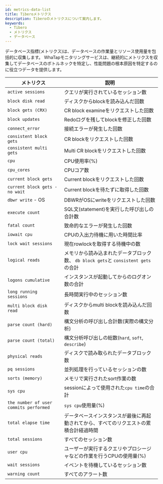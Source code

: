 ```yaml
---
id: metrics-data-list
title: Tiberoメトリクス
description: Tiberoのメトリクスについて案内します。
keywords:
  - Tibero
  - メトリクス
  - データベース
---
```


データベース指標(メトリクス)は、データベースの作業量とリソース使用量を包括的に収集します。 WhaTapモニタリングサービスは、継続的にメトリクスを収集してデータベースのボトルネックを特定し、性能問題の根本原因を特定するのに役立つデータを提供します。

| メトリクス                                  | 説明                                                         |
| -------------------------------------- | ---------------------------------------------------------- |
| `active sessions`                      | クエリが実行されているセッション数                                          |
| `block disk read`                      | ディスクからblockを読み込んだ回数                                        |
| `block gets (CRX)`                     | CR block examineをリクエストした回数                                 |
| `block updates`                        | Redoログを残してblockを修正した回数                                     |
| `connect_error`                        | 接続エラーが発生した回数                                               |
| `consistent block gets`                | CR blockをリクエストした回数                                         |
| `consistent multi gets`                | Multi CR blockをリクエストした回数                                   |
| `cpu`                                  | CPU使用率(%)                                                  |
| `cpu_cores`                            | CPUコア数                                                     |
| `current block gets`                   | Current blockをリクエストした回数                                    |
| `current block gets - no wait`         | Current blockを待たずに取得した回数                                   |
| `dbwr write` - OS                      | DBWRがOSにwriteをリクエストした回数                                    |
| `execute count`                        | SQL文(statement)を実行した呼び出しの合計数                               |
| `fatal count`                          | 致命的なエラーが発生した回数                                             |
| `iowait cpu`                           | CPUの入出力待機に用いた時間比率                                          |
| `lock wait sessions`                   | 現在rowlockを取得する待機中の数                                        |
| `logical reads`                        | メモリから読み込まれたデータブロック数、 `db block gets`と `consistent gets`の合計 |
| `logons cumulative`                    | インスタンスが起動してからのログオン数の合計                                     |
| `long running sessions`                | 長時間実行中のセッション数                                              |
| `multi block disk read`                | ディスクからmulti blockを読み込んだ回数                                  |
| `parse count (hard)`                   | 構文分析の呼び出し合計数(実際の構文分析)                                      |
| `parse count (total)`                  | 構文分析呼び出しの総数(`hard`, `soft`, `describe`)                    |
| `physical reads`                       | ディスクで読み取られたデータブロック数                                        |
| `pq sessions`                          | 並列処理を行っているセッションの数                                          |
| `sorts (memory)`                       | メモリで実行されたsort作業の数                                          |
| `sys cpu`                              | sessionによって使用された`cpu time`の合計                              |
| `the number of user commits performed` | `sys cpu`使用量(%)                                            |
| `total elapse time`                    | データベースインスタンスが最後に再起動されてから、すべてのリクエストの累積合計経過時間                |
| `total sessions`                       | すべてのセッション数                                                 |
| `user cpu`                             | ユーザーが実行するクエリやプロシージャなどの作業を行うCPUの使用量(%)                      |
| `wait sessions`                        | イベントを待機しているセッション数                                          |
| `warning count`                        | すべてのアラート数                                                  |
